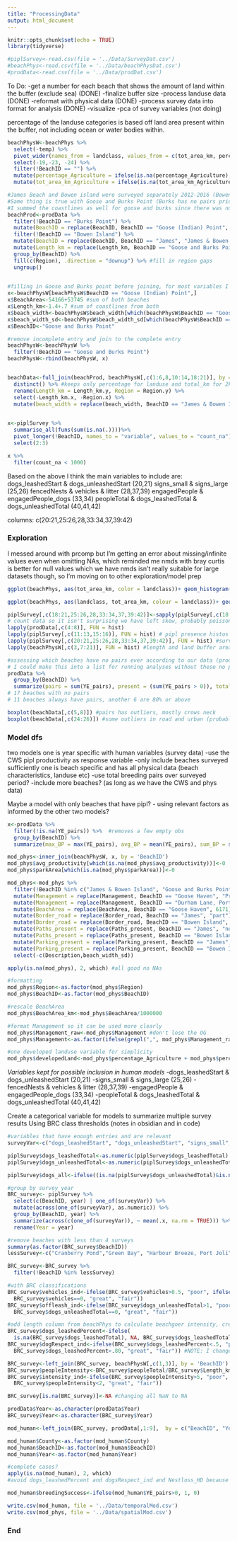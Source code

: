 ```yaml
---
title: "ProcessingData"
output: html_document
---
```


```r
knitr::opts_chunk$set(echo = TRUE)
library(tidyverse)

#piplSurvey<-read.csv(file = '../Data/SurveyDat.csv')
#beachPhys<-read.csv(file = '../Data/beachPhysDat.csv')
#prodData<-read.csv(file = '../Data/prodDat.csv')
```

To Do:
-get a number for each beach that shows the amount of land within the buffer (exclude sea) (DONE)
-finalize buffer size
-process landuse data (DONE)
-reformat with physical data (DONE)
-process survey data into format for analysis (DONE)
-visualize
-pca of survey variables (not doing)


percentage of the landuse categories is based off land area present within the buffer, not including ocean or water bodies within.

```r
beachPhysW<-beachPhys %>% 
  select(-temp) %>% 
  pivot_wider(names_from = landclass, values_from = c(tot_area_km, percentage)) %>% 
  select(-19,-23, -24) %>% 
  filter(!BeachID == "") %>% 
  mutate(percentage_Agriculture = ifelse(is.na(percentage_Agriculture), 0, percentage_Agriculture))%>% 
  mutate(tot_area_km_Agriculture = ifelse(is.na(tot_area_km_Agriculture), 0, tot_area_km_Agriculture))

#James Beach and Bowen island were surveyed separately 2012-2016 (Bowen island had no pairs) Remove Bowen island and rename James as James and Bowen Island
#Same thing is true with Goose and Burks Point (Burks has no pairs prior to the joining of the sites in 2017)
#I summed the coastlines as well for goose and burks since there was no coastline measurement
beachProd<-prodData %>%
  filter(!BeachID == "Burks Point") %>% 
  mutate(BeachID = replace(BeachID, BeachID == "Goose (Indian) Point", "Goose and Burks Point")) %>% 
  filter(!BeachID == "Bowen Island") %>% 
  mutate(BeachID = replace(BeachID, BeachID == "James", "James & Bowen Island")) %>% 
  mutate(Length_km = replace(Length_km, BeachID == "Goose and Burks Point", 2.1)) %>%  #Goose pt = .7 Burks = 1.4
  group_by(BeachID) %>% 
  fill(c(Region), .direction = "downup") %>% #fill in region gaps
  ungroup()
  

#filling in Goose and Burks point before joining, for most variables I will use the goose Point data (urban land, pop dens etc)
x<-beachPhysW[beachPhysW$BeachID == "Goose (Indian) Point",]
x$BeachArea<-54166+53745 #sum of both beaches
x$Length_km<-1.4+.7 #sum of coastlines from both
x$beach_width<-beachPhysW$beach_width[which(beachPhysW$BeachID == "Goose and Burks Point")]
x$beach_width_sd<-beachPhysW$beach_width_sd[which(beachPhysW$BeachID == "Goose and Burks Point")]
x$BeachID<-"Goose and Burks Point"

#remove incomplete entry and join to the complete entry
beachPhysW<-beachPhysW %>% 
  filter(!BeachID == "Goose and Burks Point")
beachPhysW<-rbind(beachPhysW, x)


beachData<-full_join(beachProd, beachPhysW[,c(1:6,8,10:14,18:21)], by = c('BeachID')) %>% 
  distinct() %>% #keeps only percentage for landuse and total_km for 2km beach buffer
  rename(Length_km = Length_km.y, Region = Region.y) %>% 
  select(-Length_km.x, -Region.x) %>% 
  mutate(beach_width = replace(beach_width, BeachID == "James & Bowen Island", beachPhysW$beach_width[beachPhysW$BeachID== "James"]))  # the only missing value between the grouped and alone beaches
 

x<-piplSurvey %>% 
  summarise_all(funs(sum(is.na(.))))%>%
  pivot_longer(!BeachID, names_to = "variable", values_to = "count_na") %>% 
  select(2:3)

x %>% 
  filter(count_na < 1000)
```
Based on the above I think the main variables to include are:
dogs_leashedStart & dogs_unleashedStart (20,21)
signs_small & signs_large (25,26)
fencedNests & vehicles & litter (28,37,39)
engagedPeople & engagedPeople_dogs (33,34)
peopleTotal & dogs_leashedTotal & dogs_unleashedTotal (40,41,42)

columns: c(20:21,25:26,28,33:34,37,39:42)

### Exploration
I messed around with prcomp but I'm getting an error about missing/infinite values even when omitting NAs, which reminded me nmds with bray curtis is better for null values which we have
nmds isn't really suitable for large datasets though, so I'm moving on to other exploration/model prep

```r
ggplot(beachPhys, aes(tot_area_km, color = landclass))+ geom_histogram()+facet_wrap(~landclass, scales = "free")

ggplot(beachPhys, aes(landclass, tot_area_km, colour = landclass))+ geom_boxplot()+facet_wrap(~Region)
```


```r
piplSurvey[,c(18:21,25:26,28,33:34,37,39:42)]<-sapply(piplSurvey[,c(18:21,25:26,28,33:34,37,39:42)],as.numeric)
# count data so it isn't surprising we have left skew, probably poisson dist.
lapply(prodData[,c(4:8)], FUN = hist)
lapply(piplSurvey[,c(11:13,15:16)], FUN = hist) # pipl presence histos
lapply(piplSurvey[,c(20:21,25:26,28,33:34,37,39:42)], FUN = hist) #survey variables we want to include
lapply(beachPhysW[,c(3,7:21)], FUN = hist) #length and land buffer area are normal-ish, all others have left skew

#assessing which beaches have no pairs ever according to our data (prodData is CWS data)
# I could make this into a list for running analyses without these no pipl beaches
prodData %>% 
  group_by(BeachID) %>% 
  summarize(pairs = sum(YE_pairs), present = (sum(YE_pairs > 0)), total = n(), ratio = (sum(YE_pairs > 0)/n())) 
# 17 beaches with no pairs
# 11 beaches always have pairs, another 6 are 80% or above

```


```r
boxplot(beachData[,c(5,8)]) #pairs has outliers, mostly crows neck
boxplot(beachData[,c(24:26)]) #some outliers in road and urban (probably near halifax?)
```


### Model dfs

two models
one is year specific with human variables (survey data)
  -use the CWS pipl productivity as response variable
  -only include beaches surveyed sufficiently
one is beach specific and has all physical data (beach characteristics, landuse etc)
  -use total breeding pairs over surveyed period?
  -include more beaches? (as long as we have the CWS and phys data)

Maybe a model with only beaches that have pipl?
  - using relevant factors as informed by the other two models?

```r
x<-prodData %>% 
  filter(!is.na(YE_pairs)) %>%  #removes a few empty obs
  group_by(BeachID) %>% 
  summarize(max_BP = max(YE_pairs), avg_BP = mean(YE_pairs), sum_BP = sum(YE_pairs), avg_productivity = mean(Productivity[which(Productivity>0)]), avg_productivity_all = mean(Productivity[which(!is.na(Productivity))])) #used average without the zeros to show the capacity of the beach when a breeding pair succeeds

mod_phys<-inner_join(beachPhysW, x, by = 'BeachID')
mod_phys$avg_productivity[which(is.na(mod_phys$avg_productivity))]<-0
mod_phys$parkArea[which(is.na(mod_phys$parkArea))]<-0

mod_phys<-mod_phys %>% 
  filter(!BeachID %in% c("James & Bowen Island", "Goose and Burks Point", "Fox Bar")) %>% 
  mutate(Management = replace(Management, BeachID == "Goose Haven", "Private")) %>% 
  mutate(Management = replace(Management, BeachID == "Durham Lane, Port Joli", "Mixed")) %>% 
  mutate(BeachArea = replace(BeachArea, BeachID == "Goose Haven", 6171)) %>% 
  mutate(Border_road = replace(Border_road, BeachID == "James", "part")) %>% 
  mutate(Border_road = replace(Border_road, BeachID == "Bowen Island", "part")) %>% 
  mutate(Paths_present = replace(Paths_present, BeachID == "James", "no")) %>% 
  mutate(Paths_present = replace(Paths_present, BeachID == "Bowen Island", "no")) %>% 
  mutate(Parking_present = replace(Parking_present, BeachID == "James", "no")) %>% 
  mutate(Parking_present = replace(Parking_present, BeachID == "Bowen Island", "no")) %>% 
  select(-c(Description,beach_width_sd))

apply(is.na(mod_phys), 2, which) #all good no NAs

#formatting
mod_phys$Region<-as.factor(mod_phys$Region)
mod_phys$BeachID<-as.factor(mod_phys$BeachID)

#rescale BeachArea
mod_phys$BeachArea_km<-mod_phys$BeachArea/1000000

#format Management so it can be used more clearly
mod_phys$Management_raw<-mod_phys$Management #don't lose the OG
mod_phys$Management<-as.factor(ifelse(grepl(",", mod_phys$Management_raw), "Mixed", mod_phys$Management_raw))

#one developed landuse variable for simplicity
mod_phys$developedLand<-mod_phys$percentage_Agriculture + mod_phys$percentage_Urban + mod_phys$percentage_Road
```


*Variables kept for possible inclusion in human models*
-dogs_leashedStart & dogs_unleashedStart (20,21)
-signs_small & signs_large (25,26)
-fencedNests & vehicles & litter (28,37,39)
-engagedPeople & engagedPeople_dogs (33,34)
-peopleTotal & dogs_leashedTotal & dogs_unleashedTotal (40,41,42)

Create a categorical variable for models to summarize multiple survey results
Using BRC class thresholds (notes in obsidian and in code)

```r
#variables that have enough entries and are relevant
surveyVar<-c("dogs_leashedStart", "dogs_unleashedStart", "signs_small", "signs_large", "fencedNests", "vehicles","litter", "engagedPeople", "engagedPeople_dogs","peopleTotal","dogs_leashedTotal", "dogs_unleashedTotal","dogs_all")

piplSurvey$dogs_leashedTotal<-as.numeric(piplSurvey$dogs_leashedTotal)
piplSurvey$dogs_unleashedTotal<-as.numeric(piplSurvey$dogs_unleashedTotal)

piplSurvey$dogs_all<-ifelse((is.na(piplSurvey$dogs_unleashedTotal)&is.na(piplSurvey$dogs_leashedTotal)), NA, rowSums(piplSurvey[,c("dogs_leashedTotal", "dogs_unleashedTotal")], na.rm=TRUE))

#group by survey year
BRC_survey<- piplSurvey %>% 
  select(c(BeachID, year) | one_of(surveyVar)) %>% 
  mutate(across(one_of(surveyVar), as.numeric)) %>% 
  group_by(BeachID, year) %>% 
  summarize(across(c(one_of(surveyVar)), ~ mean(.x, na.rm = TRUE))) %>% 
  rename(Year = year)

#remove beaches with less than 4 surveys 
summary(as.factor(BRC_survey$BeachID))
lessSurvey<-c("Cranberry Pond","Green Bay", "Harbour Breeze, Port Joli", "Hawk Point & The Hawk", "Dominion (Lingan)", "Round Bay", "Roseway", "Stoney (Lawrencetown Head)", "Bowen Island", "Goose & Burks Point", "Goose and Burks Point")

BRC_survey<-BRC_survey %>% 
  filter(!BeachID %in% lessSurvey)

#with BRC classifications
BRC_survey$vehicles_ind<-ifelse(BRC_survey$vehicles>0.5, "poor", ifelse(
  BRC_survey$vehicles==0, "great", "fair"))
BRC_survey$offleash_ind<-ifelse(BRC_survey$dogs_unleashedTotal>1, "poor", ifelse(
  BRC_survey$dogs_unleashedTotal==0, "great", "fair"))

#add length column from beachPhys to calculate beachgoer intensity, create total dogs (sum off and on leash total) for percent off leash
BRC_survey$dogs_leashedPercent<-ifelse(
  is.na(BRC_survey$dogs_leashedTotal), NA, BRC_survey$dogs_leashedTotal/BRC_survey$dogs_all)
BRC_survey$dogRespect_ind<-ifelse(BRC_survey$dogs_leashedPercent<.5, "poor", ifelse(
  BRC_survey$dogs_leashedPercent>.80, "great", "fair")) #NOTE: I changed this from >1 (in BRC) to >.8 for great

BRC_survey<-left_join(BRC_survey, beachPhysW[,c(1,3)], by = 'BeachID')
BRC_survey$peopleIntensity<-BRC_survey$peopleTotal/BRC_survey$Length_km
BRC_survey$intensity_ind<-ifelse(BRC_survey$peopleIntensity>5, "poor", ifelse(
  BRC_survey$peopleIntensity<2, "great", "fair"))

BRC_survey[is.na(BRC_survey)]<-NA #changing all NaN to NA
```


```r
prodData$Year<-as.character(prodData$Year)
BRC_survey$Year<-as.character(BRC_survey$Year)

mod_human<-left_join(BRC_survey, prodData[,1:9],  by = c("BeachID", "Year"))

mod_human$County<-as.factor(mod_human$County)
mod_human$BeachID<-as.factor(mod_human$BeachID)
mod_human$Year<-as.factor(mod_human$Year)

#complete cases?
apply(is.na(mod_human), 2, which) 
#avoid dogs_leashedPercent and dogsRespect_ind and Nestloss_HD because of many missing values

mod_human$breedingSuccess<-ifelse(mod_human$YE_pairs>0, 1, 0)

```


```r
write.csv(mod_human, file = '../Data/temporalMod.csv')
write.csv(mod_phys, file = '../Data/spatialMod.csv')
```

### End




